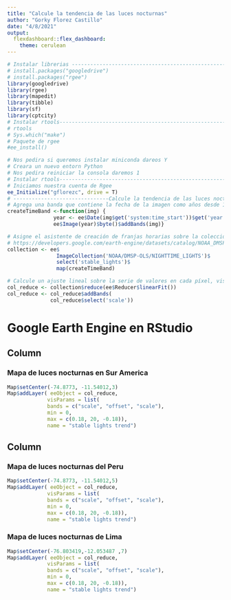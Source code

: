 ---
title: "Calcule la tendencia de las luces nocturnas"
author: "Gorky Florez Castillo"
date: "4/8/2021"
output: 
  flexdashboard::flex_dashboard:
    theme: cerulean
---
```{r setup, include=FALSE}
# Instalar librerias ------------------------------------------------------------
# install.packages("googledrive")
# install.packages("rgee")
library(googledrive)
library(rgee)
library(mapedit)
library(tibble)
library(sf)
library(cptcity)
# Instalar rtools---------------------------------------------------------
# rtools
# Sys.which("make")
# Paquete de rgee
#ee_install()

# Nos pedira si queremos instalar miniconda dareos Y
# Creara un nuevo entorn Python
# Nos pedira reiniciar la consola daremos 1
# Instalar rtools---------------------------------------------------------
# Iniciamos nuestra cuenta de Rgee
ee_Initialize("gflorezc", drive = T)
# -------------------------------Calcule la tendencia de las luces nocturnas--------------------------
# Agrega una banda que contiene la fecha de la imagen como años desde 1991.
createTimeBand <-function(img) {
               year <- ee$Date(img$get('system:time_start'))$get('year')$subtract(1991L)
               ee$Image(year)$byte()$addBands(img)}

# Asigne el asistente de creación de franjas horarias sobre la colección de luces nocturnas .
# https://developers.google.com/earth-engine/datasets/catalog/NOAA_DMSP-OLS_NIGHTTIME_LIGHTS
collection <- ee$                                                           # Seleccionamos la coleccion de
                ImageCollection('NOAA/DMSP-OLS/NIGHTTIME_LIGHTS')$          # Sistema operativo de exploración de líneas del programa meteorológico de defensa
                select('stable_lights')$
                map(createTimeBand)

# Calcule un ajuste lineal sobre la serie de valores en cada píxel, visualizando la intersección con el eje y en verde y las pendientes positivas / negativas como rojo / azul.
col_reduce <- collection$reduce(ee$Reducer$linearFit())
col_reduce <- col_reduce$addBands(
              col_reduce$select('scale'))
```

Google Earth Engine en RStudio
===================================== 

Column {data-width=550}
-----------------------------------------------------------------------

### Mapa de luces nocturnas en Sur America
```{r map}
Map$setCenter(-74.8773, -11.54012,3) 
Map$addLayer( eeObject = col_reduce,
             visParams = list(
             bands = c("scale", "offset", "scale"),
             min = 0,
             max = c(0.18, 20, -0.18)),
             name = "stable lights trend")

```
Column {data-width=450}
-----------------------------------------------------------------------

### Mapa de luces nocturnas del Peru 
```{r map1}
Map$setCenter(-74.8773, -11.54012,5) 
Map$addLayer( eeObject = col_reduce,
             visParams = list(
             bands = c("scale", "offset", "scale"),
             min = 0,
             max = c(0.18, 20, -0.18)),
             name = "stable lights trend")
```

### Mapa de luces nocturnas de Lima

```{r fig.width=8, fig.height=6}
Map$setCenter(-76.803419,-12.053487 ,7) 
Map$addLayer( eeObject = col_reduce,
             visParams = list(
             bands = c("scale", "offset", "scale"),
             min = 0,
             max = c(0.18, 20, -0.18)),
             name = "stable lights trend")
```













